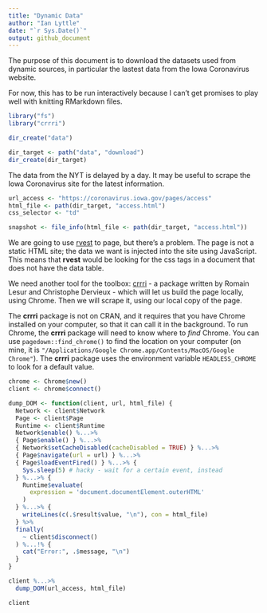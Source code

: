 ```yaml
---
title: "Dynamic Data"
author: "Ian Lyttle"
date: "`r Sys.Date()`"
output: github_document
---
```


The purpose of this document is to download the datasets used from dynamic sources, in particular the lastest data from the Iowa Coronavirus website.

For now, this has to be run interactively because I can't get promises to play well with knitting RMarkdown files.

```r
library("fs")
library("crrri")
```


```r
dir_create("data")

dir_target <- path("data", "download")
dir_create(dir_target)
```

The data from the NYT is delayed by a day. It may be useful to scrape the Iowa Coronavirus site for the latest information.

```r
url_access <- "https://coronavirus.iowa.gov/pages/access"
html_file <- path(dir_target, "access.html")
css_selector <- "td"

snapshot <- file_info(html_file <- path(dir_target, "access.html"))
```

We are going to use [rvest](https://rvest.tidyverse.org/) to page, but there's a problem. The page is not a static HTML site; the data we want is injected into the site using JavaScript. This means that **rvest** would be looking for the css tags in a document that does not have the data table.

We need another tool for the toolbox: [crrri](https://rlesur.github.io/crrri) - a package written by Romain Lesur and Christophe Dervieux - which will let us build the page locally, using Chrome. Then we will scrape it, using our local copy of the page.

The **crrri** package is not on CRAN, and it requires that you have Chrome installed on your computer, so that it can call it in the background. To run Chrome, the **crrri** package will need to know where to *find* Chrome. You can use `pagedown::find_chrome()` to find the location on your computer (on mine, it is `"/Applications/Google Chrome.app/Contents/MacOS/Google Chrome"`). The **crrri** package uses the environment variable `HEADLESS_CHROME` to look for a default value.

```r
chrome <- Chrome$new()
client <- chrome$connect()
```

```r
dump_DOM <- function(client, url, html_file) {
  Network <- client$Network
  Page <- client$Page
  Runtime <- client$Runtime
  Network$enable() %...>%
  { Page$enable() } %...>%
  { Network$setCacheDisabled(cacheDisabled = TRUE) } %...>% 
  { Page$navigate(url = url) } %...>%
  { Page$loadEventFired() } %...>% {
    Sys.sleep(5) # hacky - wait for a certain event, instead
  } %...>% { 
    Runtime$evaluate(
      expression = 'document.documentElement.outerHTML'
    ) 
  } %...>% {
    writeLines(c(.$result$value, "\n"), con = html_file) 
  } %>%
  finally(
    ~ client$disconnect()
  ) %...!% {
    cat("Error:", .$message, "\n")
  }
}
```

```r
client %...>% 
  dump_DOM(url_access, html_file)
```


```r
client
```

